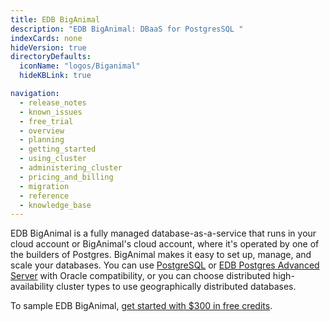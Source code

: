 ```yaml
---
title: EDB BigAnimal
description: "EDB BigAnimal: DBaaS for PostgresSQL "
indexCards: none
hideVersion: true
directoryDefaults:
  iconName: "logos/Biganimal"
  hideKBLink: true

navigation:
  - release_notes
  - known_issues
  - free_trial
  - overview
  - planning
  - getting_started
  - using_cluster
  - administering_cluster
  - pricing_and_billing
  - migration
  - reference
  - knowledge_base
---
```


EDB BigAnimal is a fully managed database-as-a-service that runs in your cloud account or BigAnimal's cloud account, where it's operated by one of the builders of Postgres. BigAnimal makes it easy to set up, manage, and scale your databases. You can use [PostgreSQL](https://www.enterprisedb.com/docs/supported-open-source/postgresql/) or [EDB Postgres Advanced Server](/epas/latest/) with Oracle compatibility, or you can choose distributed high-availability cluster types to use geographically distributed databases. 

To sample EDB BigAnimal, [get started with $300 in free credits](/biganimal/latest/free_trial/).
